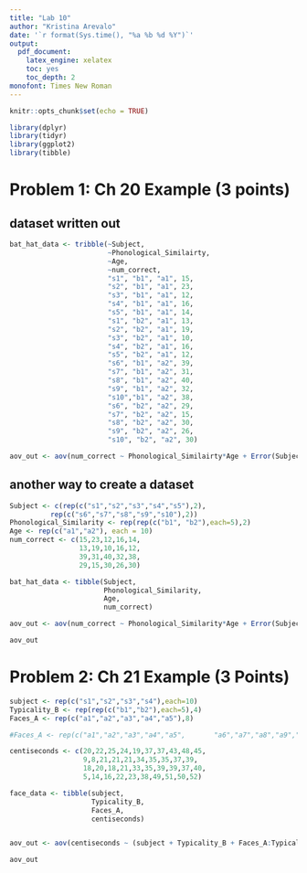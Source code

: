 ```yaml
---
title: "Lab 10"
author: "Kristina Arevalo"
date: '`r format(Sys.time(), "%a %b %d %Y")`'
output: 
  pdf_document:
    latex_engine: xelatex
    toc: yes 
    toc_depth: 2
monofont: Times New Roman
---
```



```r
knitr::opts_chunk$set(echo = TRUE)
```

```r
library(dplyr)
library(tidyr)
library(ggplot2)
library(tibble)
```

\newpage

# Problem 1: Ch 20 Example (3 points)
## dataset written out
```r
bat_hat_data <- tribble(~Subject, 
                        ~Phonological_Similairty, 
                        ~Age,
                        ~num_correct,
                        "s1", "b1", "a1", 15,
                        "s2", "b1", "a1", 23,
                        "s3", "b1", "a1", 12,
                        "s4", "b1", "a1", 16,
                        "s5", "b1", "a1", 14,
                        "s1", "b2", "a1", 13,
                        "s2", "b2", "a1", 19,
                        "s3", "b2", "a1", 10,
                        "s4", "b2", "a1", 16,
                        "s5", "b2", "a1", 12,
                        "s6", "b1", "a2", 39,
                        "s7", "b1", "a2", 31,
                        "s8", "b1", "a2", 40,
                        "s9", "b1", "a2", 32,
                        "s10","b1", "a2", 38,
                        "s6", "b2", "a2", 29,
                        "s7", "b2", "a2", 15,
                        "s8", "b2", "a2", 30,
                        "s9", "b2", "a2", 26,
                        "s10", "b2", "a2", 30)

aov_out <- aov(num_correct ~ Phonological_Similairty*Age + Error(Subject/Phonological_Similairty), data = bat_hat_data) %>% summary()
```

## another way to create a dataset
```r
Subject <- c(rep(c("s1","s2","s3","s4","s5"),2),
          rep(c("s6","s7","s8","s9","s10"),2))
Phonological_Similarity <- rep(rep(c("b1", "b2"),each=5),2)
Age <- rep(c("a1","a2"), each = 10)
num_correct <- c(15,23,12,16,14,
                 13,19,10,16,12,
                 39,31,40,32,38,
                 29,15,30,26,30)

bat_hat_data <- tibble(Subject,
                       Phonological_Similarity,
                       Age,
                       num_correct)

aov_out <- aov(num_correct ~ Phonological_Similarity*Age + Error(Subject/Phonological_Similarity), data = bat_hat_data) %>% summary()

aov_out
```


# Problem 2: Ch 21 Example (3 Points)
```r

subject <- rep(c("s1","s2","s3","s4"),each=10)
Typicality_B <- rep(rep(c("b1","b2"),each=5),4)
Faces_A <- rep(c("a1","a2","a3","a4","a5"),8)

#Faces_A <- rep(c("a1","a2","a3","a4","a5",       "a6","a7","a8","a9","a10"),4)

centiseconds <- c(20,22,25,24,19,37,37,43,48,45,
                  9,8,21,21,21,34,35,35,37,39,
                  18,20,18,21,33,35,39,39,37,40,
                  5,14,16,22,23,38,49,51,50,52)

face_data <- tibble(subject,
                    Typicality_B,
                    Faces_A,
                    centiseconds)


aov_out <- aov(centiseconds ~ (subject + Typicality_B + Faces_A:Typicality_B + Typicality_B:subject), data = face_data) %>% summary()

aov_out

```






















